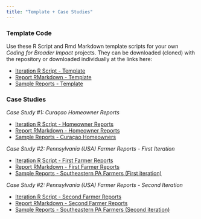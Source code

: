 ```yaml
---
title: "Template + Case Studies"
---
```


### **Template Code**
Use these R Script and Rmd Markdown template scripts for your own _Coding for Broader Impact_ projects. They can be downloaded (cloned) with the repository or downloaded individually at the links here:  

  * [Iteration R Script - Template](link here)  
  * [Report RMarkdown - Template](link here)  
  * [Sample Reports - Template](https://dbturner.github.io/c4bi/articles/template_examples_vignette.html)  
  
  
### **Case Studies**
_Case Study #1: Curaçao Homeowner Reports_  

  * [Iteration R Script - Homeowner Reports](https://dbturner.github.io/c4bi/articles/homeownerReport1_rScript_vignette.html)  
  * [Report RMarkdown - Homeowner Reports](https://dbturner.github.io/c4bi/articles/homeownerReport1_rmd_vignette.html)  
  * [Sample Reports - Curaçao Homeowners](https://dbturner.github.io/c4bi/articles/homeownerReport1_examples_vignette.html)

  
_Case Study #2: Pennsylvania (USA) Farmer Reports - First Iteration_  

  * [Iteration R Script - First Farmer Reports](https://dbturner.github.io/c4bi/articles/farmerReports1_rScript_vignette.html)  
  * [Report RMarkdown - First Farmer Reports](https://dbturner.github.io/c4bi/articles/farmerReports1_rmd_vignette.html)  
  * [Sample Reports - Southeastern PA Farmers (First iteration)](https://dbturner.github.io/c4bi/articles/farmerReport1_examples_vignette.html)  
  

_Case Study #2: Pennsylvania (USA) Farmer Reports - Second Iteration_  
  
  * [Iteration R Script - Second Farmer Reports](https://dbturner.github.io/c4bi/articles/farmerReports2_rScript_vignette.html)  
  * [Report RMarkdown - Second Farmer Reports](https://dbturner.github.io/c4bi/articles/farmerReports2_rmd_vignette.html)  
  * [Sample Reports - Southeastern PA Farmers (Second iteration)](https://dbturner.github.io/c4bi/articles/farmerReport2_examples_vignette.html)  
